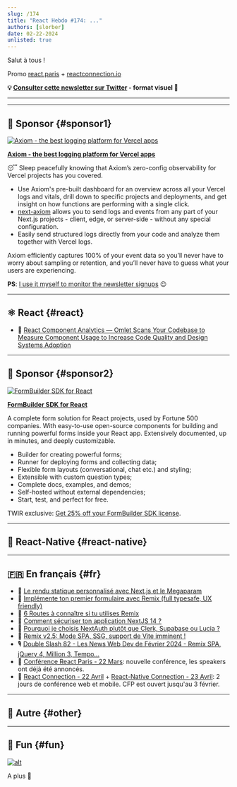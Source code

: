 ```yaml
---
slug: /174
title: "React Hebdo #174: ..."
authors: [slorber]
date: 02-22-2024
unlisted: true
---
```


Salut à tous !

<Todo />

Promo [react.paris](http://react.paris) + [reactconnection.io](http://reactconnection.io)

<!-- truncate -->

**💡 [Consulter cette newsletter sur Twitter](https://slo.im/thread) - format visuel 🎨**

---


<Support />

---

## 💸 Sponsor {#sponsor1}

[![Axiom - the best logging platform for Vercel apps](/emails/issues/171/axiom.jpg)](https://axiom.co/vercel)

**[Axiom - the best logging platform for Vercel apps](https://axiom.co/vercel)**

😴 Sleep peacefully knowing that Axiom’s zero-config observability for Vercel projects has you covered.

- Use Axiom's pre-built dashboard for an overview across all your Vercel logs and vitals, drill down to specific projects and deployments, and get insight on how functions are performing with a single click.
- [next-axiom](https://github.com/axiomhq/next-axiom) allows you to send logs and events from any part of your Next.js projects - client, edge, or server-side - without any special configuration.
- Easily send structured logs directly from your code and analyze them together with Vercel logs.

Axiom efficiently captures 100% of your event data so you’ll never have to worry about sampling or retention, and you’ll never have to guess what your users are experiencing.

**PS**: [I use it myself to monitor the newsletter signups](https://twitter.com/sebastienlorber/status/1528666563452317696) 😉

---

## ⚛️ React {#react}

<Todo />

- 💸 [React Component Analytics — Omlet Scans Your Codebase to Measure Component Usage to Increase Code Quality and Design Systems Adoption](https://omlet.dev/?utm_campaign=partner_this-week-in-react_newsletter-quick-link-feb-2024)

<SubscribeFormEmbed placement="middle" />

---

## 💸 Sponsor {#sponsor2}

[![FormBuilder SDK for React](/emails/issues/171/tripetto.jpg)](https://tripetto.com/sdk/this-week-in-react/?utm_source=thisweekinreact&utm_medium=sponsor&utm_campaign=sdk)

**[FormBuilder SDK for React](https://tripetto.com/sdk/this-week-in-react/?utm_source=thisweekinreact&utm_medium=sponsor&utm_campaign=sdk)**

A complete form solution for React projects, used by Fortune 500 companies. With easy-to-use open-source components for building and running powerful forms inside your React app. Extensively documented, up in minutes, and deeply customizable.

- Builder for creating powerful forms;
- Runner for deploying forms and collecting data;
- Flexible form layouts (conversational, chat etc.) and styling;
- Extensible with custom question types;
- Complete docs, examples, and demos;
- Self-hosted without external dependencies;
- Start, test, and perfect for free.

TWIR exclusive: [Get 25% off your FormBuilder SDK license](https://tripetto.com/sdk/this-week-in-react/?utm_source=thisweekinreact&utm_medium=sponsor&utm_campaign=sdk).

---

## 📱 React-Native {#react-native}

<Todo />

---

## 🇫🇷 En français {#fr}

- 📜 [Le rendu statique personnalisé avec Next.js et le Megaparam](https://medium.com/point-js/le-rendu-statique-personnalis%C3%A9-avec-next-js-et-le-megaparam-b3724612194d)
- 📜 [Implémente ton premier formulaire avec Remix (full typesafe, UX friendly)](https://algomax.fr/blog/implemente-ton-premier-formulaire-avec-remix-full-typesafe-ux-friendly)
- 📜 [6 Routes à connaître si tu utilises Remix](https://algomax.fr/blog/les-6-routes-a-connaitre-avec-le-framework-remix-framework-react)
- 📜 [Comment sécuriser ton application NextJS 14 ?](https://nowts.app/posts/2024-02-13_comment-securiser-application-nextjs)
- 📜 [Pourquoi je choisis NextAuth plutôt que Clerk, Supabase ou Lucia ?](https://nowts.app/posts/2024-02-20_pourquoi-nextauth)
- 🎥 [Remix v2.5: Mode SPA, SSG, support de Vite imminent !](https://www.youtube.com/watch?v=Ka6O3m_tsJk)
- 🎙️ [Double Slash 82 - Les News Web Dev de Février 2024 - Remix SPA, jQuery 4, Million 3, Tempo…](https://double-slash.dev/podcasts/news-feb24/)
- 📅 [Conférence React Paris - 22 Mars](https://react.paris/): nouvelle conférence, les speakers ont déjà été annoncés.
- 📅 [React Connection - 22 Avril](https://reactconnection.io/) + [React-Native Connection - 23 Avril](https://reactnativeconnection.io/): 2 jours de conférence web et mobile. CFP est ouvert jusqu'au 3 février.

---

## 🔀 Autre {#other}

<Todo />

---

## 🤭 Fun {#fun}

<Todo />

[![alt](/emails/issues/122/meme.jpg)](https://twitter.com/TODOTODOTODOTODOTODOTODOTODOTODOTODOTODO)

A plus 👋

